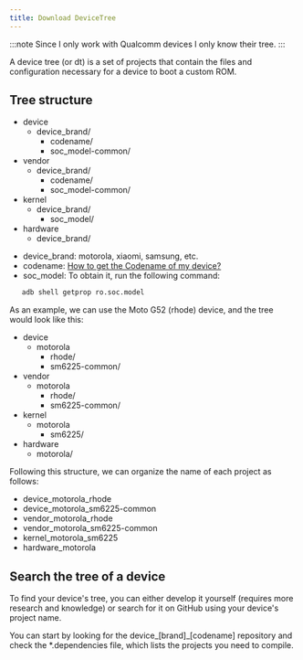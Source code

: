 ```yaml
---
title: Download DeviceTree
---
```


:::note
Since I only work with Qualcomm devices I only know their tree.
:::

A device tree (or dt) is a set of projects that contain the files and configuration necessary for a device to boot a custom ROM.

## Tree structure

<FileTree>

- device
  - device_brand/
    - codename/
    - soc_model-common/
- vendor
  - device_brand/
    - codename/
    - soc_model-common/
- kernel
  - device_brand/
    - soc_model/
- hardware
  - device_brand/

</FileTree>

- device_brand: motorola, xiaomi, samsung, etc.
- codename: [How to get the Codename of my device?](https://technastic.com/how-to-find-android-device-codename/)
- soc_model: To obtain it, run the following command: 
 ```sh
    adb shell getprop ro.soc.model
 ```

 As an example, we can use the Moto G52 (rhode) device, and the tree would look like this:


 <FileTree>

- device
  - motorola
    - rhode/
    - sm6225-common/
- vendor
  - motorola
    - rhode/
    - sm6225-common/
- kernel
  - motorola
    - sm6225/
- hardware
  - motorola/

</FileTree>

Following this structure, we can organize the name of each project as follows:


- device_motorola_rhode
- device_motorola_sm6225-common
- vendor_motorola_rhode
- vendor_motorola_sm6225-common
- kernel_motorola_sm6225
- hardware_motorola

## Search the tree of a device

To find your device's tree, you can either develop it yourself (requires more research and knowledge) or search for it on GitHub using your device's project name.

<Aside type="tip">

You can start by looking for the device_[brand]_[codename] repository and check the *.dependencies file, which lists the projects you need to compile.

</Aside>